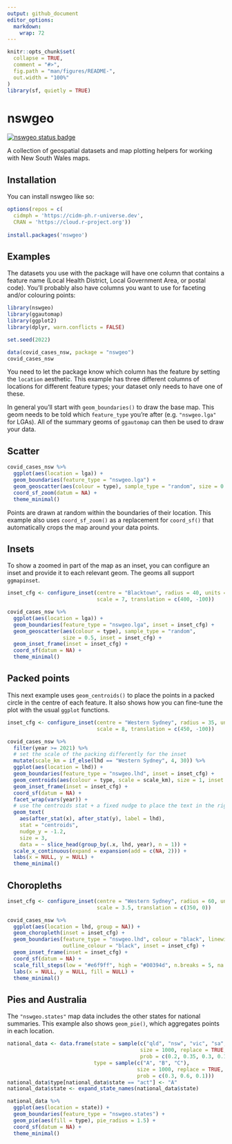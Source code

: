 ```yaml
---
output: github_document
editor_options: 
  markdown: 
    wrap: 72
---
```


<!-- README.md is generated from README.Rmd. Please edit that file -->

```r
knitr::opts_chunk$set(
  collapse = TRUE,
  comment = "#>",
  fig.path = "man/figures/README-",
  out.width = "100%"
)
library(sf, quietly = TRUE)
```

# nswgeo

<!-- badges: start -->
[![nswgeo status badge](https://cidm-ph.r-universe.dev/badges/nswgeo)](https://cidm-ph.r-universe.dev)
<!-- badges: end -->

A collection of geospatial datasets and map plotting helpers for working
with New South Wales maps.

## Installation

You can install nswgeo like so:

``` r
options(repos = c(
  cidmph = 'https://cidm-ph.r-universe.dev',
  CRAN = 'https://cloud.r-project.org'))
  
install.packages('nswgeo')
```

## Examples

The datasets you use with the package will have one column that contains
a feature name (Local Health District, Local Government Area, or postal
code). You'll probably also have columns you want to use for faceting
and/or colouring points:

```r
library(nswgeo)
library(ggautomap)
library(ggplot2)
library(dplyr, warn.conflicts = FALSE)

set.seed(2022)

data(covid_cases_nsw, package = "nswgeo")
covid_cases_nsw
```

You need to let the package know which column has the feature by setting
the `location` aesthetic. This example has three different columns of locations
for different feature types; your dataset only needs to have one of these.

In general you'll start with `geom_boundaries()` to draw the base map. This geom
needs to be told which `feature_type` you're after (e.g. `"nswgeo.lga"` for LGAs).
All of the summary geoms of `ggautomap` can then be used to draw your data.

## Scatter

```r
covid_cases_nsw %>%
  ggplot(aes(location = lga)) +
  geom_boundaries(feature_type = "nswgeo.lga") +
  geom_geoscatter(aes(colour = type), sample_type = "random", size = 0.5) +
  coord_sf_zoom(datum = NA) +
  theme_minimal()
```
Points are drawn at random within the boundaries of their location.
This example also uses `coord_sf_zoom()` as a replacement for `coord_sf()` that
automatically crops the map around your data points.


## Insets

To show a zoomed in part of the map as an inset, you can configure an inset and
provide it to each relevant geom. The geoms all support `ggmapinset`.

```r
inset_cfg <- configure_inset(centre = "Blacktown", radius = 40, units = "km",
                             scale = 7, translation = c(400, -100))

covid_cases_nsw %>%
  ggplot(aes(location = lga)) +
  geom_boundaries(feature_type = "nswgeo.lga", inset = inset_cfg) +
  geom_geoscatter(aes(colour = type), sample_type = "random",
                  size = 0.5, inset = inset_cfg) +
  geom_inset_frame(inset = inset_cfg) +
  coord_sf(datum = NA) +
  theme_minimal()
```

## Packed points

This next example uses `geom_centroids()` to place the points in a
packed circle in the centre of each feature. It also shows how you can
fine-tune the plot with the usual `ggplot` functions.

```r
inset_cfg <- configure_inset(centre = "Western Sydney", radius = 35, units = "km",
                             scale = 8, translation = c(450, -100))

covid_cases_nsw %>%
  filter(year >= 2021) %>%
  # set the scale of the packing differently for the inset
  mutate(scale_km = if_else(lhd == "Western Sydney", 4, 30)) %>%
  ggplot(aes(location = lhd)) +
  geom_boundaries(feature_type = "nswgeo.lhd", inset = inset_cfg) +
  geom_centroids(aes(colour = type, scale = scale_km), size = 1, inset = inset_cfg) +
  geom_inset_frame(inset = inset_cfg) +
  coord_sf(datum = NA) +
  facet_wrap(vars(year)) +
  # use the centroids stat + a fixed nudge to place the text in the right area
  geom_text(
    aes(after_stat(x), after_stat(y), label = lhd),
    stat = "centroids",
    nudge_y = -1.2,
    size = 3,
    data = ~ slice_head(group_by(.x, lhd, year), n = 1)) +
  scale_x_continuous(expand = expansion(add = c(NA, 2))) +
  labs(x = NULL, y = NULL) +
  theme_minimal()
```

## Choropleths

```r
inset_cfg <- configure_inset(centre = "Western Sydney", radius = 60, units = "km",
                             scale = 3.5, translation = c(350, 0))

covid_cases_nsw %>%
  ggplot(aes(location = lhd, group = NA)) +
  geom_choropleth(inset = inset_cfg) +
  geom_boundaries(feature_type = "nswgeo.lhd", colour = "black", linewidth = 0.1,
                  outline_colour = "black", inset = inset_cfg) +
  geom_inset_frame(inset = inset_cfg) +
  coord_sf(datum = NA) +
  scale_fill_steps(low = "#e6f9ff", high = "#00394d", n.breaks = 5, na.value = "white") +
  labs(x = NULL, y = NULL, fill = NULL) +
  theme_minimal()
```

## Pies and Australia

The `"nswgeo.states"` map data includes the other states for national summaries.
This example also shows `geom_pie()`, which aggregates points in each location.

```r
national_data <- data.frame(state = sample(c("qld", "nsw", "vic", "sa", "act"),
                                           size = 1000, replace = TRUE,
                                           prob = c(0.2, 0.35, 0.3, 0.1, 0.05)),
                            type = sample(c("A", "B", "C"),
                                          size = 1000, replace = TRUE,
                                          prob = c(0.3, 0.6, 0.1)))
national_data$type[national_data$state == "act"] <- "A"
national_data$state <- expand_state_names(national_data$state)

national_data %>%
  ggplot(aes(location = state)) +
  geom_boundaries(feature_type = "nswgeo.states") +
  geom_pie(aes(fill = type), pie_radius = 1.5) +
  coord_sf(datum = NA) +
  theme_minimal()
```
